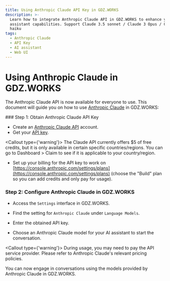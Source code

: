 ```yaml
---
title: Using Anthropic Claude API Key in GDZ.WORKS
description: >-
  Learn how to integrate Anthropic Claude API in GDZ.WORKS to enhance your AI
  assistant capabilities. Support Claude 3.5 sonnet / Claude 3 Opus / Claude 3
  haiku
tags:
  - Anthropic Claude
  - API Key
  - AI assistant
  - Web UI
---
```


# Using Anthropic Claude in GDZ.WORKS

The Anthropic Claude API is now available for everyone to use. This document will guide you on how to use [Anthropic Claude](https://www.anthropic.com/api) in GDZ.WORKS:

<Steps>
  ### Step 1: Obtain Anthropic Claude API Key

  - Create an [Anthropic Claude API](https://www.anthropic.com/api) account.
  - Get your [API key](https://console.anthropic.com/settings/keys).

  <Callout type={'warning'}>
    The Claude API currently offers $5 of free credits, but it is only available in certain specific
    countries/regions. You can go to Dashboard > Claim to see if it is applicable to your
    country/region.
  </Callout>

  - Set up your billing for the API key to work on [https://console.anthropic.com/settings/plans](https://console.anthropic.com/settings/plans) (choose the "Build" plan so you can add credits and only pay for usage).

  ### Step 2: Configure Anthropic Claude in GDZ.WORKS

  - Access the `Settings` interface in GDZ.WORKS.

  - Find the setting for `Anthropic Claude` under `Language Models`.

  - Enter the obtained API key.

  - Choose an Anthropic Claude model for your AI assistant to start the conversation.

  <Callout type={'warning'}>
    During usage, you may need to pay the API service provider. Please refer to Anthropic Claude's
    relevant pricing policies.
  </Callout>
</Steps>

You can now engage in conversations using the models provided by Anthropic Claude in GDZ.WORKS.
